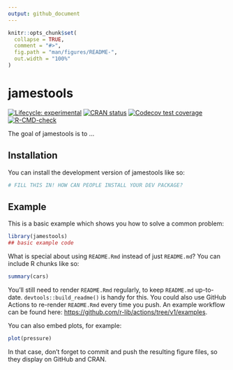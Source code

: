 ```yaml
---
output: github_document
---
```


<!-- README.md is generated from README.Rmd. Please edit that file -->

```r
knitr::opts_chunk$set(
  collapse = TRUE,
  comment = "#>",
  fig.path = "man/figures/README-",
  out.width = "100%"
)
```

# jamestools

<!-- badges: start -->
[![Lifecycle: experimental](https://img.shields.io/badge/lifecycle-experimental-orange.svg)](https://lifecycle.r-lib.org/articles/stages.html#experimental)
[![CRAN status](https://www.r-pkg.org/badges/version/jamestools)](https://CRAN.R-project.org/package=jamestools)
[![Codecov test coverage](https://codecov.io/gh/JamesHWade/jamestools/branch/master/graph/badge.svg)](https://app.codecov.io/gh/JamesHWade/jamestools?branch=master)
[![R-CMD-check](https://github.com/JamesHWade/jamestools/actions/workflows/R-CMD-check.yaml/badge.svg)](https://github.com/JamesHWade/jamestools/actions/workflows/R-CMD-check.yaml)
<!-- badges: end -->

The goal of jamestools is to ...

## Installation

You can install the development version of jamestools like so:

``` r
# FILL THIS IN! HOW CAN PEOPLE INSTALL YOUR DEV PACKAGE?
```

## Example

This is a basic example which shows you how to solve a common problem:

```r
library(jamestools)
## basic example code
```

What is special about using `README.Rmd` instead of just `README.md`? You can include R chunks like so:

```r
summary(cars)
```

You'll still need to render `README.Rmd` regularly, to keep `README.md` up-to-date. `devtools::build_readme()` is handy for this. You could also use GitHub Actions to re-render `README.Rmd` every time you push. An example workflow can be found here: <https://github.com/r-lib/actions/tree/v1/examples>.

You can also embed plots, for example:

```r
plot(pressure)
```

In that case, don't forget to commit and push the resulting figure files, so they display on GitHub and CRAN.
